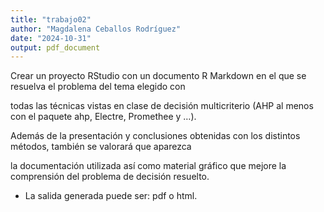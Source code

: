 ```yaml
---
title: "trabajo02"
author: "Magdalena Ceballos Rodríguez"
date: "2024-10-31"
output: pdf_document
---
```


Crear un proyecto RStudio con un documento R Markdown en el que se resuelva el problema del tema elegido con 

todas las técnicas vistas en clase de decisión multicriterio (AHP al menos con el paquete ahp, Electre, Promethee y ...). 

Además de la presentación y conclusiones obtenidas con los distintos métodos, también se valorará que aparezca

la documentación utilizada así como material gráfico que mejore la comprensión del problema de decisión resuelto.

- La salida generada puede ser: pdf o html.



```r

```
